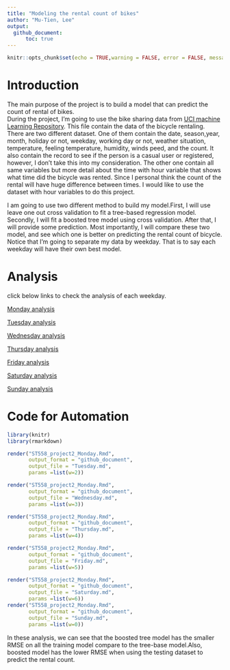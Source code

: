 ```yaml
---
title: "Modeling the rental count of bikes"
author: "Mu-Tien, Lee"
output: 
  github_document:
      toc: true
---
```

```r
knitr::opts_chunk$set(echo = TRUE,warning = FALSE, error = FALSE, message=FALSE)
```

# Introduction
The main purpose of the project is to build a model that can predict the count of rental of bikes.\
During the project, I'm going to use the bike sharing data from [UCI machine Learning Repository](https://archive.ics.uci.edu/ml/datasets/Bike+Sharing+Dataset). This file contain the data of the bicycle rentaling. There are two different dataset. One of them contain the date, season,year, month, holiday or not, weekday, working day or not, weather situation, temperature, feeling temperature, humidity, winds peed, and the count. It also contain the record to see if the person is a casual user or registered, however, I don't take this into my consideration. The other one contain all same variables but more detail about the time with hour variable that shows what time did the bicycle was rented. Since I personal think the count of the rental will have huge difference between times. I would like to use the dataset with hour variables to do this project.\

I am going to use two different method to build my model.First, I will use leave one out cross validation to fit a tree-based regression model. Secondly, I will fit a boosted tree model using cross validation. After that, I will provide some prediction. Most importantly, I will compare these two model, and see which one is better on predicting the rental count of bicycle. Notice that I'm going to separate my data by weekday. That is to say each weekday will have their own best model.\


# Analysis

click below links to check the analysis of each weekday.\

[Monday analysis](ST558_project2_Monday.md)\

[Tuesday analysis](Tuesday.md) \

[Wednesday analysis](Wednesday.md) \

[Thursday analysis](Thursday.md) \

[Friday analysis](Friday.md) \

[Saturday analysis](Saturday.md) \

[Sunday analysis](Sunday.md)

# Code for Automation
```r

library(knitr)
library(rmarkdown)

```

```r
render("ST558_project2_Monday.Rmd",
       output_format = "github_document",
       output_file = "Tuesday.md",
       params =list(w=2))

render("ST558_project2_Monday.Rmd",
       output_format = "github_document",
       output_file = "Wednesday.md",
       params =list(w=3))

render("ST558_project2_Monday.Rmd",
       output_format = "github_document",
       output_file = "Thursday.md",
       params =list(w=4))

render("ST558_project2_Monday.Rmd",
       output_format = "github_document",
       output_file = "Friday.md",
       params =list(w=5))

render("ST558_project2_Monday.Rmd",
       output_format = "github_document",
       output_file = "Saturday.md",
       params =list(w=6))
render("ST558_project2_Monday.Rmd",
       output_format = "github_document",
       output_file = "Sunday.md",
       params =list(w=0))
```

In these analysis, we can see that the boosted tree model has the smaller RMSE on all the training model compare to the tree-base model.Also, boosted model has the lower RMSE when using the testing dataset to predict the rental count.
